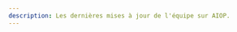 ```yaml
---
description: Les dernières mises à jour de l'équipe sur AIOP.
---
```



<div className="md:container">
  <div className="flex flex-col items-center content-center text-center my-10">
    <Header
      title="Changelog"
      description="Récentes livraisons de l’équipe AIOP"
      className="mb-8"
      h="h1"
    />
    <div className="mb-8">
      <ProductUpdateSignup source="changelog"/>
    </div>
  </div>
  <ChangelogIndex />
</div>

